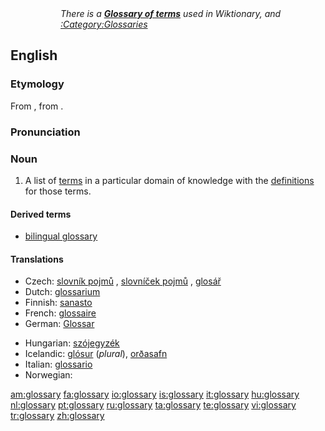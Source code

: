 :: ''There is a '''[[Appendix:Glossary|Glossary of terms]]''' used in Wiktionary, and [[:Category:Glossaries]]''
==English==
{{wikipedia}}

===Etymology===
From {{L.}} {{term|glossarium|glossārium}}, from {{term|glossa|glōssa|word}}.

===Pronunciation===
{{IPA|/ˈglɒsəɹi/}}

===Noun===
{{en-noun|glossaries}}

# {{lexicography}} A list of [[term]]s in a particular domain of knowledge with the [[definition]]s for those terms.

====Derived terms====
* [[bilingual glossary]]

====Translations====
{{trans-top|list of words with their definitions}}
* Czech: [[slovník pojmů]] {{m}}, [[slovníček pojmů]] {{m}}, [[glosář]] {{m}}
* Dutch: [[glossarium]] {{n}}
* Finnish: [[sanasto]]
* French: [[glossaire]]
* German: [[Glossar]] {{n}}
{{trans-mid}}
* Hungarian: [[szójegyzék]]
* Icelandic: [[glósur]] {{f}} (''plural''), [[orðasafn]] {{n}}
* Italian: [[glossario]] {{m}}
* Norwegian: {{t-|no|glossar|n}}
{{trans-bottom}}

[[am:glossary]]
[[fa:glossary]]
[[io:glossary]]
[[is:glossary]]
[[it:glossary]]
[[hu:glossary]]
[[nl:glossary]]
[[pt:glossary]]
[[ru:glossary]]
[[ta:glossary]]
[[te:glossary]]
[[vi:glossary]]
[[tr:glossary]]
[[zh:glossary]]
